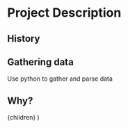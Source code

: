
<HeroHeader />

# Project Description

## History

## Gathering data
Use python to gather and parse data

## Why?

  <Container wrap description="Project WIP">
    {children}
  </Container>
)
